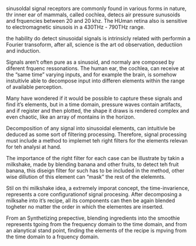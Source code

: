 sinusoldal signal receptors are commonly found in various forms in nature, thr inner ear of mammals, called cochlea, detecs air pressure sunusoids and frquencies between 20 and 20 khz.
The HUman retina also is sensitive to electromagnetic sinusois in a 430THz - 790THz range.  

the hability do detect sinusoidal  signals is intrinsicly related with performin a Fourier transoform, after all, science is the art od observation, deductiion and induction.

Signals aren't often pure as a sinusoid, and normaly are composed by diferent frquenc ressonations. The human ear, the cochlea, can receive at the "same time" varying inputs, and for example the brain, is somehow instuitivle able to decompose input into differen elements within the range of available perception.

Many have wondered if it would be possible to capture these signals and find it's elements, but in a time domain, pressure waves contain artifacts, and if register and then plotted, the shape it draws is rendered complex and even chaotic, like an array of montains in the horizon.

Decomposition of any signal into sinusoidal elements, can intuitivle be deduced as some sort of filtering processing. 
Therefore, signal processing must include a method to implemet teh right filters for the elements relevan for teh analysi at hand. 

The importance of the right filter for each case can be illustrate by takin a milkshake, made by blending banana and other fruits, to detect teh fruit banana, this diseign filter for such has to be included in the method, other wise dillution of this element can "mask" the rest of the elelemnts. 

Stil on thi milkshake idea, a extremely imporat concept,  the time-invarience, represents a core configurationof signal procesing. After decomposing a milksahe into it's recipe, all its components can then be again blended togheter no matter the order in which the elementes are inserted. 

From an Synthetizing prepective, blending ingredients into the smoothie represents tgoing from the frequency domain to the time domain, and from an alanytical stand point, finding the elements of the recipe is mpving from the time domain to a frquency domain.
